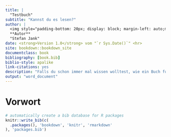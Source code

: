 ```yaml
---
title: |
  "Testbuch"
subtitle: "Kannst du es lesen?"
author: |
  <img style="padding-bottom: 20px; display: block; margin-left: auto;margin-right: auto;" src="Header-BrandenbOERg.jpg" width="100%"></a>
  **Autor**
  "Stefan Jank"
date: <strong>Version 1.0</strong> vom "`r Sys.Date()`" <hr>
site: bookdown::bookdown_site
documentclass: book
bibliography: [book.bib]
biblio-style: apalike
link-citations: yes
description: "Falls du schon immer mal wissen wolltest, wie ein Buch funktioniert."
output: "word_document"
---
```


# Vorwort


```r
# automatically create a bib database for R packages
knitr::write_bib(c(
  .packages(), 'bookdown', 'knitr', 'rmarkdown'
), 'packages.bib')
```
